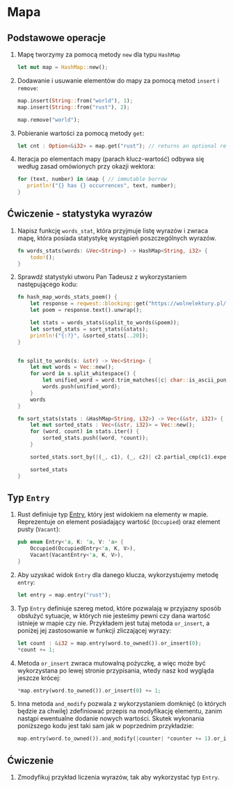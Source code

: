 # Mapa

## Podstawowe operacje
1. Mapę tworzymy za pomocą metody `new` dla typu `HashMap`
    ```rust
    let mut map = HashMap::new();
    ```
1. Dodawanie i usuwanie elementów do mapy za pomocą metod `insert` i `remove`:
    ```rust
    map.insert(String::from("world"), 1);
    map.insert(String::from("rust"), 2);

    map.remove("world");
    ```
1. Pobieranie wartości za pomocą metody `get`:
    ```rust
    let cnt : Option<&i32> = map.get("rust"); // returns an optional reference to a value in the map
    ```
1. Iteracja po elementach mapy (parach klucz-wartość) odbywa się według zasad omówionych przy okazji wektora:
    ```rust
    for (text, number) in &map { // immutable borrow 
       println!("{} has {} occurrences", text, number);
    }
    ```

## Ćwiczenie - statystyka wyrazów

1. Napisz funkcję `words_stat`, która przyjmuje listę wyrazów i zwraca mapę, która posiada statystykę wystąpień poszczególnych wyrazów. 
    ```rust
    fn words_stats(words: &Vec<String>) -> HashMap<String, i32> {
        todo!();
    }
    ```
1. Sprawdź statystyki utworu Pan Tadeusz z wykorzystaniem następującego kodu:
    ```rust
    fn hash_map_words_stats_poem() {
        let response = reqwest::blocking::get("https://wolnelektury.pl/media/book/txt/pan-tadeusz.txt").expect("Cannot get poem from a given URL");
        let poem = response.text().unwrap();

        let stats = words_stats(&split_to_words(&poem));
        let sorted_stats = sort_stats(&stats);
        println!("{:?}", &sorted_stats[..20]);
    }


    fn split_to_words(s: &str) -> Vec<String> {
        let mut words = Vec::new();
        for word in s.split_whitespace() {
            let unified_word = word.trim_matches(|c| char::is_ascii_punctuation(&c)).to_lowercase();
            words.push(unified_word);
        }
        words
    }

    fn sort_stats(stats : &HashMap<String, i32>) -> Vec<(&str, i32)> {
        let mut sorted_stats : Vec<(&str, i32)> = Vec::new();
        for (word, count) in stats.iter() {
            sorted_stats.push((word, *count));
        }

        sorted_stats.sort_by(|(_, c1), (_, c2)| c2.partial_cmp(c1).expect("FAILED"));

        sorted_stats
    }
    ```

## Typ `Entry`

1. Rust definiuje typ [Entry](https://doc.rust-lang.org/std/collections/hash_map/enum.Entry.html), który jest widokiem na elementy w mapie. Reprezentuje on element posiadający wartość (`Occupied`) oraz element pusty (`Vacant`):
    ```rust
    pub enum Entry<'a, K: 'a, V: 'a> {
        Occupied(OccupiedEntry<'a, K, V>),
        Vacant(VacantEntry<'a, K, V>),
    }
    ```
1. Aby uzyskać widok `Entry` dla danego klucza, wykorzystujemy metodę `entry`:
    ```rust
    let entry = map.entry("rust");
    ```
1. Typ `Entry` definiuje szereg metod, które pozwalają w przyjazny sposób obsłużyć sytuacje, w których nie jesteśmy pewni czy dana wartość istnieje w mapie czy nie. Przykładem jest tutaj metoda `or_insert`, a poniżej jej zastosowanie w funkcji zliczającej wyrazy:
    ```rust
    let count : &i32 = map.entry(word.to_owned()).or_insert(0);
    *count += 1;
    ```
1. Metoda `or_insert` zwraca mutowalną pożyczkę, a więc może być wykorzystana po lewej stronie przypisania, wtedy nasz kod wygląda jeszcze krócej:
    ```rust
    *map.entry(word.to_owned()).or_insert(0) += 1;
    ```
1. Inna metoda `and_modify` pozwala z wykorzystaniem domknięć (o których będzie za chwilę) zdefiniować przepis na modyfikację elementu, zanim nastąpi ewentualne dodanie nowych wartości. Skutek wykonania poniższego kodu jest taki sam jak w poprzednim przykładzie:
    ```rust
    map.entry(word.to_owned()).and_modify(|counter| *counter += 1).or_insert(1);
    ```
 

## Ćwiczenie 

1. Zmodyfikuj przykład liczenia wyrazów, tak aby wykorzystać typ `Entry`.